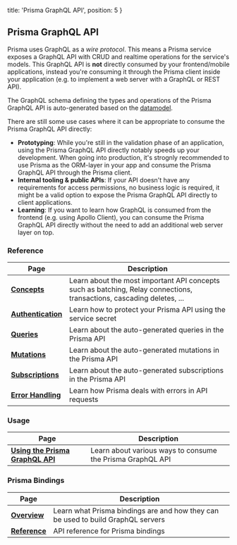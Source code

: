 
  title: 'Prisma GraphQL API',
  position: 5
}

## Prisma GraphQL API

Prisma uses GraphQL as a _wire protocol_. This means a Prisma service exposes a GraphQL API with CRUD and realtime operations for the service's models. This GraphQL API is **not** directly consumed by your frontend/mobile applications, instead you're consuming it through the Prisma client inside your application (e.g. to implement a web server with a GraphQL or REST API). 

The GraphQL schema defining the types and operations of the Prisma GraphQL API is auto-generated based on the [datamodel](knul).

There are still some use cases where it can be appropriate to consume the Prisma GraphQL API directly:

- **Prototyping**: While you're still in the validation phase of an application, using the Prisma GraphQL API directly notably speeds up your development. When going into production, it's strognly recommended to use Prisma as the ORM-layer in your app and consume the Prisma GraphQL API through the Prisma client.
- **Internal tooling & public APIs**: If your API doesn't have any requirements for access permissions, no business logic is required, it might be a valid option to expose the Prisma GraphQL API directly to client applications.
- **Learning**: If you want to learn how GraphQL is consumed from the frontend (e.g. using Apollo Client), you can consume the Prisma GraphQL API directly without the need to add an additional web server layer on top.

### Reference

| Page | Description |
| --- | --- |
| [**Concepts**](vw4d) | Learn about the most important API concepts such as batching, Relay connections, transactions, cascading deletes, ... |
| [**Authentication**](ghd4) | Learn how to protect your Prisma API using the service secret |
| [**Queries**](qwe1) | Learn about the auto-generated queries in the Prisma API |
| [**Mutations**](qwe2) | Learn about the auto-generated mutations in the Prisma API |
| [**Subscriptions**](qwe3) | Learn about the auto-generated subscriptions in the Prisma API |
| [**Error Handling**](pdfv) | Learn how Prisma deals with errors in API requests |

### Usage

| Page | Description |
| --- | --- |
| [**Using the Prisma GraphQL API**](nms2) | Learn about various ways to consume the Prisma GraphQL API |

### Prisma Bindings

| Page | Description |
| --- | --- |
| [**Overview**](prb1) | Learn what Prisma bindings are and how they can be used to build GraphQL servers |
| [**Reference**](prb2) | API reference for Prisma bindings |
